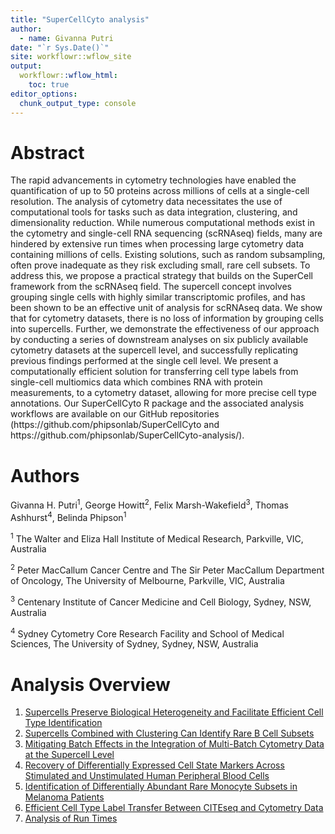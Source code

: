 ```yaml
---
title: "SuperCellCyto analysis"
author:
  - name: Givanna Putri
date: "`r Sys.Date()`"
site: workflowr::wflow_site
output:
  workflowr::wflow_html:
    toc: true
editor_options:
  chunk_output_type: console
---
```


# Abstract {-}

The rapid advancements in cytometry technologies have enabled the quantification of up to 50 proteins across millions of cells at a single-cell resolution. The analysis of cytometry data necessitates the use of computational tools for tasks such as data integration, clustering, and dimensionality reduction. While numerous computational methods exist in the cytometry and single-cell RNA sequencing (scRNAseq) fields, many are hindered by extensive run times when processing large cytometry data containing millions of cells. Existing solutions, such as random subsampling, often prove inadequate as they risk excluding small, rare cell subsets. To address this, we propose a practical strategy that builds on the SuperCell framework from the scRNAseq field. The supercell concept involves grouping single cells with highly similar transcriptomic profiles, and has been shown to be an effective unit of analysis for scRNAseq data. We show that for cytometry datasets, there is no loss of information by grouping cells into supercells. Further, we demonstrate the effectiveness of our approach by conducting a series of downstream analyses on six publicly available cytometry datasets at the supercell level, and successfully replicating previous findings performed at the single cell level. We present a computationally efficient solution for transferring cell type labels from single-cell multiomics data which combines RNA with protein measurements, to a cytometry dataset, allowing for more precise cell type annotations. Our SuperCellCyto R package and the associated analysis workflows are available on our GitHub repositories (https://github.com/phipsonlab/SuperCellCyto and https://github.com/phipsonlab/SuperCellCyto-analysis/).

# Authors {-}

Givanna H. Putri^1^, George Howitt^2^, Felix Marsh-Wakefield^3^, Thomas Ashhurst^4^, Belinda Phipson^1^

^1^ The Walter and Eliza Hall Institute of Medical Research, Parkville, VIC, Australia

^2^ Peter MacCallum Cancer Centre and The Sir Peter MacCallum Department of Oncology, The University of Melbourne, Parkville, VIC, Australia

^3^ Centenary Institute of Cancer Medicine and Cell Biology, Sydney, NSW, Australia

^4^ Sydney Cytometry Core Research Facility and School of Medical Sciences, The University of Sydney, Sydney, NSW, Australia 

# Analysis Overview {-}
1. [Supercells Preserve Biological Heterogeneity and Facilitate Efficient Cell Type Identification](explore_supercell_purity_clustering.html)
2. [Supercells Combined with Clustering Can Identify Rare B Cell Subsets](b_cells_identification.html)
3. [Mitigating Batch Effects in the Integration of Multi-Batch Cytometry Data at the Supercell Level](batch_correction.html)
4. [Recovery of Differentially Expressed Cell State Markers Across Stimulated and Unstimulated Human Peripheral Blood Cells](de_test.html)
5. [Identification of Differentially Abundant Rare Monocyte Subsets in Melanoma Patients](da_test.html)
6. [Efficient Cell Type Label Transfer Between CITEseq and Cytometry Data](label_transfer.html)
7. [Analysis of Run Times](run_time.html)

